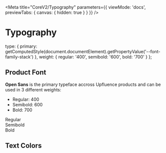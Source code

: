 
<Meta
  title="CoreV2/Typography"
  parameters={{
    viewMode: 'docs',
    previewTabs: { canvas: { hidden: true } }
  }}
/>

# Typography

  type: {
    primary: getComputedStyle(document.documentElement).getPropertyValue('--font-family-stack')
  },
  weight: {
    regular: '400',
    semibold: '600',
    bold: '700'
  }
};


## Product Font

**Open Sans** is the primary typeface accross Upfluence products and can be used
in 3 different weights:

- Regular: 400
- Semibold: 600
- Bold: 700

<div class="fx-col fx-gap-px-12">
  <div class="fx-col">
    <span>Regular</span>
    <Typeset
      fontSizes={[Number(10), Number(12), Number(14), Number(16)]}
      fontWeight={typography.weight.regular}
      sampleText={SampleText}
      fontFamily={typography.type.primary}
      classNames="background-color-white"
    />
  </div>

  <div class="fx-row fx-gap-px-12">
    <div class="fx-1">
      <div class="fx-col">
        <span>Semibold</span>
        <Typeset
          fontSizes={[Number(10), Number(12), Number(14), Number(16)]}
          fontWeight={typography.weight.semibold}
          sampleText={SampleText}
          fontFamily={typography.type.primary}
        />
      </div>
    </div>
    <div class="fx-1">
      <div class="fx-col">
        <span>Bold</span>
        <Typeset
          fontSizes={[Number(10), Number(12), Number(14), Number(16)]}
          fontWeight={typography.weight.bold}
          sampleText={SampleText}
          fontFamily={typography.type.primary}
        />
      </div>
    </div>
  </div>
</div>

## Text Colors

<ColorPalette>
  <ColorItem
    title="Primary"
    colors={{
      'var(--font-color-primary) / .font-color-primary': getComputedStyle(document.documentElement).getPropertyValue(
        '--font-color-primary'
      )
    }}
  />
  <ColorItem
    title="Secondary"
    colors={{
      'var(--font-color-secondary) / .font-color-secondary': getComputedStyle(
        document.documentElement
      ).getPropertyValue('--font-color-secondary')
    }}
  />
  <ColorItem
    title="Tertiary"
    colors={{
      'var(--font-color-tertiary) / .font-color-tertiary': getComputedStyle(document.documentElement).getPropertyValue(
        '--font-color-tertiary'
      )
    }}
  />
</ColorPalette>
